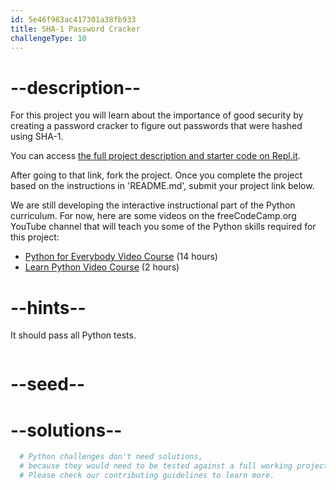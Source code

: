 ```yaml
---
id: 5e46f983ac417301a38fb933
title: SHA-1 Password Cracker
challengeType: 10
---
```


# --description--

For this project you will learn about the importance of good security by creating a password cracker to figure out passwords that were hashed using SHA-1.

You can access [the full project description and starter code on Repl.it](https://repl.it/github/freeCodeCamp/boilerplate-SHA-1-password-cracker).

After going to that link, fork the project. Once you complete the project based on the instructions in 'README.md', submit your project link below.

We are still developing the interactive instructional part of the Python curriculum. For now, here are some videos on the freeCodeCamp.org YouTube channel that will teach you some of the Python skills required for this project:

<ul>
  <li>
    <a href='https://www.freecodecamp.org/news/python-for-everybody/'>Python for Everybody Video Course</a> (14 hours)
  </li>
  <li>
    <a href='https://www.freecodecamp.org/news/learn-python-basics-in-depth-video-course/'>Learn Python Video Course</a> (2 hours)
  </li>
</ul>

# --hints--

It should pass all Python tests.

```js

```

# --seed--

# --solutions--

```py
  # Python challenges don't need solutions,
  # because they would need to be tested against a full working project.
  # Please check our contributing guidelines to learn more.
```
